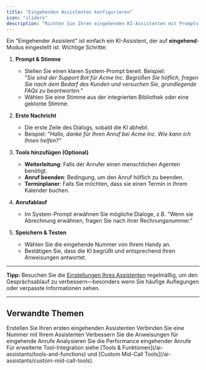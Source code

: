 ```yaml
---
title: "Eingehenden Assistenten konfigurieren"
icon: "sliders"
description: "Richten Sie Ihren eingehenden KI-Assistenten mit Prompts, Stimmen und Tools für die Behandlung eingehender Anrufe ein"
---
```


Ein "Eingehender Assistent" ist einfach ein KI-Assistent, der auf **eingehend**-Modus eingestellt ist. Wichtige Schritte:

1. **Prompt & Stimme**

   - Stellen Sie einen klaren System-Prompt bereit. Beispiel:  
     _"Sie sind der Support Bot für Acme Inc. Begrüßen Sie höflich, fragen Sie nach dem Bedarf des Kunden und versuchen Sie, grundlegende FAQs zu beantworten."_
   - Wählen Sie eine Stimme aus der integrierten Bibliothek oder eine geklonte Stimme.

2. **Erste Nachricht**

   - Die erste Zeile des Dialogs, sobald die KI abhebt.
   - Beispiel: _"Hallo, danke für Ihren Anruf bei Acme Inc. Wie kann ich Ihnen helfen?"_

3. **Tools hinzufügen (Optional)**

   - **Weiterleitung**: Falls der Anrufer einen menschlichen Agenten benötigt.
   - **Anruf beenden**: Bedingung, um den Anruf höflich zu beenden.
   - **Terminplaner**: Falls Sie möchten, dass sie einen Termin in Ihrem Kalender buchen.

4. **Anrufablauf**

   - Im System-Prompt erwähnen Sie mögliche Dialoge, z.B. "Wenn sie Abrechnung erwähnen, fragen Sie nach ihrer Rechnungsnummer."

5. **Speichern & Testen**
   - Wählen Sie die eingehende Nummer von Ihrem Handy an.
   - Bestätigen Sie, dass die KI begrüßt und entsprechend Ihren Anweisungen antwortet.

---

**Tipp:** Besuchen Sie die [Einstellungen Ihres Assistenten](/ai-assistants/creating-and-editing) regelmäßig, um den Gesprächsablauf zu verbessern—besonders wenn Sie häufige Auflegungen oder verpasste Informationen sehen.

---

## Verwandte Themen

<CardGroup cols={2}>
<Card title="Assistenten erstellen" icon="robot" href="/ai-assistants/creating-and-editing">
Erstellen Sie Ihren ersten eingehenden Assistenten
</Card>
<Card title="Telefonnummer zuweisen" icon="link" href="/phone-numbers/assigning-to-assistants">
Verbinden Sie eine Nummer mit Ihrem Assistenten
</Card>
</CardGroup>

<CardGroup cols={2}>
<Card title="System-Prompt optimieren" icon="pen" href="/ai-assistants/system-prompt">
Verbessern Sie die Anweisungen für eingehende Anrufe
</Card>
<Card title="Anruf-Insights" icon="chart-bar" href="/inbound-calls/insights">
Analysieren Sie die Performance eingehender Anrufe
</Card>
</CardGroup>

<Note>
Für erweiterte Tool-Integration siehe [Tools & Funktionen](/ai-assistants/tools-and-functions) und [Custom Mid-Call Tools](/ai-assistants/custom-mid-call-tools).
</Note> 